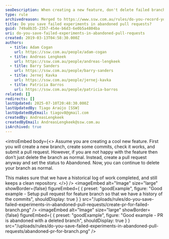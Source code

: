 ```yaml
---
seoDescription: When creating a new feature, don't delete failed branch commits - save them as an abandoned pull request to maintain a historical log of work.
type: rule
archivedreason: Merged to https://www.ssw.com.au/rules/do-you-record-your-research-under-the-pbi
title: Do you save failed experiments in abandoned pull requests?
guid: 749a0b35-2357-454e-b6d3-6e0b5a4804ba
uri: do-you-save-failed-experiments-in-abandoned-pull-requests
created: 2019-03-13T04:58:30.000Z
authors:
  - title: Adam Cogan
    url: https://ssw.com.au/people/adam-cogan
  - title: Andreas Lengkeek
    url: https://ssw.com.au/people/andreas-lengkeek
  - title: Barry Sanders
    url: https://ssw.com.au/people/barry-sanders
  - title: Jernej Kavka
    url: https://ssw.com.au/people/jernej-kavka
  - title: Patricia Barros
    url: https://ssw.com.au/people/patricia-barros
related: []
redirects: []
lastUpdated: 2025-07-10T20:48:30.000Z
lastUpdatedBy: Tiago Araújo [SSW]
lastUpdatedByEmail: tiagov8@gmail.com
createdBy: AndreasLengkeek
createdByEmail: AndreasLengkeek@ssw.com.au
isArchived: true
---
```


<introEmbed
  body={<>
Assume you are creating a cool new feature. First you will create a new branch, create some commits, check it works, and submit a pull request. However, if you are not happy with the feature then don’t just delete the branch as normal. Instead, create a pull request anyway and set the status to Abandoned. Now, you can continue to delete your branch as normal.

This makes sure that we have a historical log of work completed, and still keeps a clean repository.
  </>}
/>
<imageEmbed
  alt="Image"
  size="large"
  showBorder={false}
  figureEmbed={ {
    preset: "goodExample",
    figure: "Good example - Setup pull request for feature branch so that we have a history of the commits",
    shouldDisplay: true
  } }
  src="/uploads/rules/do-you-save-failed-experiments-in-abandoned-pull-requests/create-pr-for-failed-branch.png"
/>
<imageEmbed
  alt="Image"
  size="large"
  showBorder={false}
  figureEmbed={ {
    preset: "goodExample",
    figure: "Good example - PR is abandoned with a deleted branch",
    shouldDisplay: true
  } }
  src="/uploads/rules/do-you-save-failed-experiments-in-abandoned-pull-requests/abandoned-pr-for-branch.png"
/>
